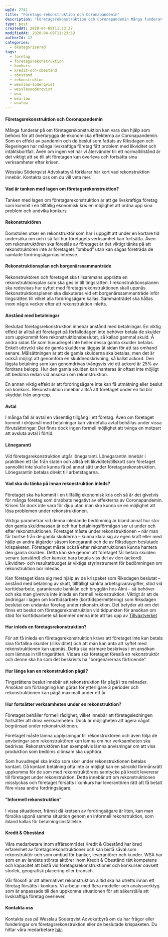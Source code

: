 ```yaml
---
wpId: 2741
title: "Företags-rekonstruktion och Coronapandemin"
description: "Företagsrekonstruktion och Coronapandemin Många funderar på om företagsrekonstruktion kan vara den hjälp som behövs för att överbrygga de ekonomiska effekterna av Coronapandemin. Som en effekt av pandemin och de beslut&hellip;"
type: post
createdAt: 2020-04-09T11:23:37
modifiedAt: 2020-04-09T11:23:39
authorId: 12
categories:
  - okategoriserad
tags:
  - foretag
  - foretagsrekonstruktion
  - konkurs
  - kredit-och-obestand
  - obestand
  - rekonstruktor
  - wesslau-soderqvist
  - wesslausoderqvist
  - wsa
  - wsa-law
  - wsalaw
---
```


#### Företagsrekonstruktion och Coronapandemin

Många funderar på om företagsrekonstruktion kan vara den hjälp som behövs för att överbrygga de ekonomiska effekterna av Coronapandemin. Som en effekt av pandemin och de beslut som fattats av Riksdagen och Regeringen har många livskraftiga företag fått problem med likviditet och intäktsbortfall. Även om ingen vet när vi återvänder till ett normaltillstånd är det viktigt att se till att företagen kan överleva och fortsätta sina verksamheter efter krisen.  
  
Wesslau Söderqvist Advokatbyrå förklarar här kort vad rekonstruktion innebär. Kontakta oss om du vill veta mer.

#### Vad är tanken med lagen om företagsrekonstruktion?

Tanken med lagen om företagsrekonstruktion är att ge livskraftiga företag som kommit i en tillfällig ekonomisk kris en möjlighet att ordna upp sina problem och undvika konkurs

#### Rekonstruktören

Domstolen utser en rekonstruktör som har i uppgift att under en kortare tid undersöka om och i så fall hur företagets verksamhet kan fortsätta. Även om rekonstruktören ska föreslås av företaget är det viktigt tänka på att rekonstruktören inte är företagets ”ombud” utan kan sägas företräda de samlade fordringsägarnas intresse.

#### Rekonstruktionsplan och borgenärssammanträde

Rekonstruktören och företaget ska tillsammans upprätta en rekonstruktionsplan som ska ges in till tingsrätten. I rekonstruktionsplanen ska redovisas hur syftet med företagsrekonstruktionen skall uppnås. Rekonstruktionsplanen ska diskuteras vid ett borgenärssammanträde inför tingsrätten till vilket alla fordringsägare kallas. Sammanträdet ska hållas inom några veckor efter att rekonstruktion inletts.

#### Anstånd med betalningar

Beslutad företagsrekonstruktion innebär anstånd med betalningar. En viktig effekt är alltså att företaget på förfallodagen inte behöver betala de skulder som uppkommit före rekonstruktionsbeslutet, så kallad gammal skuld. Å andra sidan får som huvudregel inte heller dessa gamla skulder betalas. Enkelt uttryckt ska de gamla skulderna läggas åt sidan för att tas omhand senare. Målsättningen är att de gamla skulderna ska betalas, men det är också möjligt att genomföra en skuldnedskrivning, så kallat ackord. Den lägsta betalning som kan genomdrivas tvångsvis vid ett ackord är 25% av fordrans belopp. Hur den gamla skulden kan hanteras är oftast inte möjligt att bedöma redan vid ansökan om rekonstruktion.  
  
En annan viktig effekt är att fordringsägare inte kan få utmätning eller beslut om konkurs. Rekonstruktion innebär alltså att företaget under en tid blir skyddat från angrepp.

#### Avtal

I många fall är avtal en väsentlig tillgång i ett företag. Även om företaget kommit i dröjsmål med betalningar kan värdefulla avtal behållas under vissa förutsättningar. Det finns dock ingen formell möjlighet att tvinga en motpart att avsluta avtal i förtid.

#### Lönegaranti

Vid företagsrekonstruktion utgår lönegaranti. Lönegarantin innebär i praktiken ett lån från staten och alltså ett likviditetstillskott som företaget sannolikt inte skulle kunna få på annat sätt under företagsrekonstruktion. Lönegarantin betalas direkt till arbetstagarna.

#### Vad ska du tänka på innan rekonstruktion inleds?

Företaget ska ha kommit i en tillfällig ekonomisk kris och så är det givetvis för många företag som drabbats negativt av effekterna av Coronapandemin. Krisen får dock inte vara för djup utan man ska kunna se en möjlighet att lösa problemen under rekonstruktionen.  
  
Viktiga parametrar vid denna inledande bedömning är bland annat hur stor den gamla skuldmassan är och hur betalningsförmågan ser ut under och efter rekonstruktionen. Företaget måste under rekonstruktionen – när man får bortse från de gamla skulderna – kunna klara sig av egen kraft eller med hjälp av andra åtgärder såsom lönegaranti och de av Riksdagen beslutade krispaketen. Företaget måste också efter rekonstruktionen kunna hantera den gamla skulden. Detta kan ske genom att företaget får betala skulden senare (anstånd) eller kanske bara betala viss del av den (ackord). Likviditet- och resultatbudget är viktiga styrinstrument för bedömningen om rekonstruktion bör inledas.

Kan företaget klara sig med hjälp av de krispaket som Riksdagen beslutat – anstånd med betalning av skatt, tillfälligt sänkta arbetsgivaravgifter, stöd vid korttidsarbete, garanterade banklån och brygglån hos Almi – så behöver och ska man givetvis inte inleda en formell rekonstruktion. Viktigt är att de ändringar i lagen om korttidsarbete (korttidspermittering) som Riksdagen beslutat om undantar företag under rekonstruktion. Det betyder att om det finns ett beslut om företagsrekonstruktion vid tidpunkten för ansökan om stöd för korttidsarbete så kommer denna inte att tas upp av [Tillväxtverket](https://tillvaxtverket.se/)

#### Hur inleds en företagsrekonstruktion?

För att få inleda en företagsrekonstruktion krävs att företaget inte kan betala sina förfallna skulder (illikviditet) och att man kan anta att syftet med rekonstruktionen kan uppnås. Detta ska närmare beskrivas i en ansökan som lämnas in till tingsrätten. Vidare ska företaget föreslå en rekonstruktör och denne ska ha som det beskrivits ha ”borgenärernas förtroende”.

#### Hur länge kan en rekonstruktion pågå?

Tingsrättens beslut innebär att rekonstruktion får pågå i tre månader. Ansökan om förlängning kan göras för ytterligare 3 perioder och rekonstruktionen kan pågå maximalt under ett år.

#### Hur fortsätter verksamheten under en rekonstruktion?

Företaget behåller formell rådighet, vilket innebär att företagsledningen fortsätter att driva verksamheten. Dock är möjligheten att agera något begränsad under rekonstruktionen.  
  
Företaget måste lämna upplysningar till rekonstruktören och även följa de anvisningar som rekonstruktören kan lämna om hur verksamheten ska bedrivas. Rekonstruktören kan exempelvis lämna anvisningar om att viss produktion som bedöms olönsam ska upphöra.  
  
Som huvudregel ska inköp som sker under rekonstruktionen betalas kontant. Då kontant betalning ofta inte är möjligt kan en särskild förmånsrätt uppkomma för de som med rekonstruktörens samtycke på kredit levererar till företaget under rekonstruktion. Detta innebär att om rekonstruktionen misslyckas och företaget försätts i konkurs har leverantören rätt att få betalt före vissa andra fordringsägare.

#### ”Informell rekonstruktion”

I vissa situationer, främst då kretsen av fordringsägare är liten, kan man försöka uppnå samma situation genom en informell rekonstruktion, som ibland kallas för betalningsinställelse.

#### Kredit & Obestånd

Våra medarbetare inom affärsområdet Kredit & Obestånd har bred erfarenhet av företagsrekonstruktioner och kan bistå såväl som rekonstruktör och som ombud för banker, leverantörer och kunder. WSA har som en av landets största aktörer inom Kredit & Obestånd rätt kompetens och kapacitet att bistå vid företagsrekonstruktioner och konkurser oavsett storlek, geografisk placering eller bransch.  
  
Vår filosofi är att alternativet rekonstruktion alltid ska ha utretts innan ett företag försätts i konkurs. Vi arbetar med flera modeller och analysverktyg som är anpassade till den uppkomna situationen för att säkerställa att livskraftiga företag överlever.

#### Kontakta oss

Kontakta oss på Wesslau Söderqvist Advokatbyrå om du har frågor eller funderingar om företagsrekonstruktion eller de beslutade krispaketen. Du hittar våra medarbetare [här](/medarbetare/?businessarea=kredit-obestand).